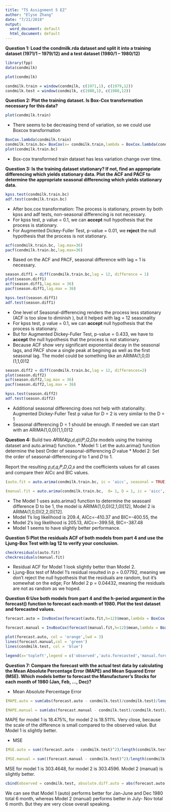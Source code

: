 ```yaml
---
title: "TS Assignment 5 EZ"
author: "Elyse Zhang"
date: "7/21/2018"
output:
  word_document: default
  html_document: default
---
```


**Question 1: Load the condmilk.rda dataset and split it into a training dataset (1971/1 – 1979/12) and a test dataset (1980/1 – 1980/12)**

```r
library(fpp)
data(condmilk)

plot(condmilk)
```

```r
condmilk.train = window(condmilk, c(1971,1), c(1979,12))
condmilk.test = window(condmilk, c(1980,1), c(1980,12))
```


**Question 2: Plot the training dataset. Is Box-Cox transformation necessary for this data?**

```r
plot(condmilk.train)
```

* There seems to be decreasing trend of variation, so we could use Boxcox transformation

```r
BoxCox.lambda(condmilk.train)
condmilk.train.bc= BoxCox(x= condmilk.train,lambda = BoxCox.lambda(condmilk.train))
plot(condmilk.train.bc)
```

* Box-cox transformed train dataset has less variation change over time.


**Question 3: Is the training dataset stationary? If not, find an appropriate differencing which yields stationary data. Plot the ACF and PACF to determine the appropriate seasonal differencing which yields stationary data.**

```r
kpss.test(condmilk.train.bc)
adf.test(condmilk.train.bc)
```

* After box.cox transformation: The process is stationary, proven by both kpss and adf tests, non-seasonal differencing is not necessary. 
* For kpss test, p value = 0.1, we can **accept** null hypothesis that the process is stationary. 
* For Augmented Dickey-Fuller Test, p-value = 0.01, we **reject** the null hypothesis that the process is not stationary. 

```r
acf(condmilk.train.bc, lag.max=36)
pacf(condmilk.train.bc,lag.max=36)
```

* Based on the ACF and PACF, seasonal difference with lag = 1 is necessary.

```r
season.diff1 = diff(condmilk.train.bc,lag = 12, difference = 1)
plot(season.diff1)
acf(season.diff1,lag.max = 36)
pacf(season.diff1,lag.max = 36)
```

```r
kpss.test(season.diff1)
adf.test(season.diff1)
```

* One level of Seasonal-differencing renders the process less stationary (ACF is too slow to diminish ), but it helped with lag = 12 seasonality
* For kpss test, p value = 0.1, we can **accept** null hypothesis that the process is stationary. 
* But for Augmented Dickey-Fuller Test, p-value = 0.433, we have to **accept** the null hypothesis that the process is not stationary. 
* Because ACF show very significant exponential decay in the seasonal lags, and PACF show a single peak at begining as well as the first seasonal lag. The model could be something like an ARIMA(1,0,0)(1,1,0)12


```r
season.diff2 = diff(condmilk.train.bc,lag = 12, differences=2)
plot(season.diff2)
acf(season.diff2,lag.max = 36)
pacf(season.diff2,lag.max = 36)
```

```r
kpss.test(season.diff2)
adf.test(season.diff2)
```

* Additional seasonal differencing does not help with stationality. Augmented Dickey-Fuller Test p value for D = 2 is very similar to the D = 1
* Seasonal differencing D = 1 should be enough. If needed we can start with an ARIMA(1,0,0)(1,1,0)12


**Question 4:**
Build two 𝐴𝑅𝐼𝑀𝐴(𝑝,𝑑,𝑞)(𝑃,𝑄,𝐷)𝑠 models using the training dataset and auto.arima() function.
* Model 1: Let the auto.arima() function determine the best Order of seasonal-differencing 𝐷 value
* Model 2: Set the order of seasonal-differencing 𝑑 to 1 and 𝐷 to 1.

Report the resulting 𝑝,𝑑,𝑞,𝑃,𝐷,𝑄,𝑠 and the coefficients values for all cases and compare their AICc and BIC values.

```r
(auto.fit = auto.arima(condmilk.train.bc, ic = 'aicc', seasonal = TRUE))
```


```r
(manual.fit = auto.arima(condmilk.train.bc,  d= 1, D = 1, ic = 'aicc', seasonal = TRUE))
```

* The Model 1 uses auto.arima() function to determine the seasoanl difference D to be 1, the model is ARIMA(1,0,0)(2,1,0)[12], Model 2 is ARIMA(1,0,0)(2,2,0)[12]. 
* Model 1's log likelihood is 209.4, AICc=-410.37 and BIC=-400.55, the 
* Model 2's log likelihood is 205.13, AICc=-399.58, BIC=-387.48
* Model 1 seems to have slightly better performance.


**Question 5:Plot the residuals ACF of both models from part 4 and use the Ljung-Box Test with lag 12 to verify your conclusion.**

```r
checkresiduals(auto.fit)
checkresiduals(manual.fit)
```

* Residual ACF for Model 1 look slightly better than Model 2. 
* Ljung-Box test of Model 1's residual resulted in p = 0.07792, meaning we don't reject the null hypothesis that the residuals are random, but it's somewhat on the edge; For Model 2 p = 0.04432, meaning the residuals are not as random as we hoped. 


**Question 6:Use both models from part 4 and the h-period argument in the forecast() function to forecast each month of 1980. Plot the test dataset and forecasted values.**

```r
forecast.auto = InvBoxCox(forecast(auto.fit,h=12)$mean,lambda = BoxCox.lambda(condmilk.train))

forecast.manual = InvBoxCox(forecast(manual.fit,h=12)$mean,lambda = BoxCox.lambda(condmilk.train))

plot(forecast.auto, col = 'orange',lwd = 3)
lines(forecast.manual,col = 'green')
lines(condmilk.test, col = 'blue')

legend(x='topleft',legend = c('observed','auto.forecasted','manual.forecasted'), lty = c(1,1), col = c('blue','orange','green'))
```


**Question 7: Compare the forecast with the actual test data by calculating the Mean Absolute Percentage Error (MAPE) and Mean Squared Error (MSE). Which models better to forecast the Manufacturer's Stocks for each month of 1980 (Jan, Feb, …, Dec)?**

* Mean Absolute Percentage Error
```r
(MAPE.auto = sum(abs(forecast.auto - condmilk.test)/condmilk.test)/length(condmilk.test))

(MAPE.manual = sum(abs(forecast.manual - condmilk.test)/condmilk.test)/length(condmilk.test))
```

MAPE for model 1 is 18.475%, for model 2 is 18.511%. Very close, because the scale of the difference is small compared to the observed value. But Model 1 is slightly better.

* MSE
```r
(MSE.auto = sum((forecast.auto - condmilk.test)^2)/length(condmilk.test))

(MSE.manual = sum((forecast.manual - condmilk.test)^2)/length(condmilk.test))
```

MSE for model 1 is 303.4648, for model 2 is 303.4596. Model 2 (manual) is slightly better.

```r
cbind(observed = condmilk.test, absolute.diff.auto = abs(forecast.auto - condmilk.test), absolute.diff.manual = abs(forecast.manual - condmilk.test))
```

We can see that Model 1 (auto) performs better for Jan-June and Dec 1980 total 6 month, whereas Model 2 (manual) performs better in July- Nov total 6 month. But they are very close overall speaking.





















